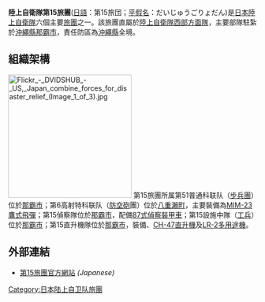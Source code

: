 {{noteTA|G1=Military|G2=单位}}{{Infobox Military Unit
|unit_name= 陸上自衛隊第15旅團
|image= [[File:JGSDF_15th_Brigade.svg|File:JGSDF 15th Brigade.svg]]
|caption= 第15旅團徽章
|dates= 2010年3月26日至今
|country={{flag|Japan}}
|allegiance=
|branch={{flagicon image|Flag of the Japan Self-Defense Forces.svg}}  [[日本陸上自衛隊|日本陸上自衛隊]]
|type= 輕裝步兵
|role= 國土防衛
|size=[[旅團|旅團]]，約2,500人
|command_structure= [[陸上自衛隊西部方面隊|陸上自衛隊西部方面隊]]
|current_commander= 
|garrison= [[那霸市|那霸市]]
|notable_commanders= 
|colonel_of_the_regiment=
|nickname=
|patron=
|motto= 
|colors=
|march=
|mascot=
|anniversaries=
}}
{{japanese|japanese=第15旅団|kana=だいじゅうごりょだん}}
'''陸上自衛隊第15旅團'''([[日语|日語]]：第15旅団；[[平假名|平假名]]：だいじゅうごりょだん)是[[陸上自衛隊|日本陸上自衛隊]]六個主要[[旅團|旅團]]之一。該旅團直屬於[[陸上自衛隊西部方面隊|陸上自衛隊西部方面隊]]，主要部隊駐紮於[[沖繩縣|沖繩縣]][[那霸市|那霸市]]，責任防區為[[沖繩縣|沖繩縣]]全境。

== 組織架構 ==
[[File:Flickr_-_DVIDSHUB_-_US,_Japan_combine_forces_for_disaster_relief_(Image_1_of_3).jpg|250px]]
{{columns-list|2|
* {{tsl|ja|那覇駐屯地||那覇駐屯地}}（[[沖繩縣|沖繩縣]][[那覇市|那覇市]]）
** 旅团司令部及附属隊
** 第51普通科联队
** 第15後方支援隊
** {{tsl|ja|第15偵察隊||第15偵察隊}}
** 第15通信隊
** 第15直升机隊（临近航空自衛隊[[那霸機場|那霸基地]]内）
** 第15施設中隊
** 第101未爆弹处理隊
** 第15音乐隊
* {{tsl|ja|宮古島駐屯地||宮古島駐屯地}}（[[沖繩縣|沖繩縣]][[宮古島市|宮古島市]]）
** {{tsl|ja|宮古警備隊||宮古警備隊}}
* {{tsl|ja|八重瀬分屯地||八重瀬分屯地}}
** {{tsl|ja|第15高射特科連隊||第15高射特科联队}}本部
* {{tsl|ja|知念分屯地||知念分屯地}}（[[沖繩縣|沖繩縣]][[南城市|南城市]]）
** {{tsl|ja|第15高射特科連隊||第15高射特科联队}}第1中隊
* {{tsl|ja|勝連分屯地||勝連分屯地}}（[[沖繩縣|沖繩縣]][[宇流麻市|宇流麻市]]）
** {{tsl|ja|第15高射特科連隊||第15高射特科联队}}第2中隊
* {{tsl|ja|白川分屯地||白川分屯地}}（[[沖繩縣|沖繩縣]][[沖繩市|沖繩市]]）
** {{tsl|ja|第15高射特科連隊||第15高射特科联队}}第3中隊
* {{tsl|ja|南与座分屯地||南与座分屯地}}（[[沖繩縣|沖繩縣]][[島尻郡|島尻郡]][[八重瀨町|八重瀨町]]）
** {{tsl|ja|第15高射特科連隊||第15高射特科联队}}第4中隊
}}
第15旅團所属第51普通科联队（[[步兵|步兵]][[團_(軍隊)|團]]）位於[[那霸市|那霸市]]；第6高射特科联队（[[防空砲|防空砲]]團）位於[[八重瀨町|八重瀨町]]，主要裝備為[[MIM-23鷹式飛彈|MIM-23鷹式飛彈]]；第15偵察隊位於[[那霸市|那霸市]]，配備[[87式偵察裝甲車|87式偵察裝甲車]]；第15設施中隊（[[工兵|工兵]]{{tsl|ja|連||連}}）位於[[那霸市|那霸市]]；第15直升機隊位於[[那霸市|那霸市]]，裝備{{tsl|ja|UH-60JA||UH-60JA}}、[[CH-47直升機|CH-47直升機]]及[[LR-2多用途機|LR-2多用途機]]。

== 外部連結 ==
* [https://web.archive.org/web/20110629010741/http://www.mod.go.jp/gsdf/wae/1cb/ 第15旅團官方網站] ''(Japanese)''
{{陸上自衛隊2}}
[[Category:日本陆上自卫队旅團|Category:日本陆上自卫队旅團]]
